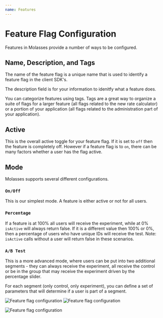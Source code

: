 ```yaml
---
name: Features
---
```


# Feature Flag Configuration

Features in Molasses provide a number of ways to be configured.

## Name, Description, and Tags

The name of the feature flag is a unique name that is used to identify a feature flag in the client SDK's.

The description field is for your information to idenitfy what a feature does.

You can categorize features using tags. Tags are a great way to organize a suite of flags for a larger feature (all flags related to the new rate calculator) or a portion of your application (all flags related to the administration part of your application).

## Active

This is the overall active toggle for your feature flag. If it is set to `off` then the feature is completely off. However if a feature flag is to `on`, there can be many factors whether a user has the flag active.

## Mode

Molasses supports several different configurations.

### `On/Off`

This is our simplest mode. A feature is either active or not for all users.

### `Percentage`

If a feature is at 100% all users will receive the experiment, while at 0% `isActive` will always return false. If it is a different value then 100% or 0%, then a percentage of users who have unique IDs will receive the test. Note: `isActive` calls without a user will return false in these scenarios.

### `A/B Test`

This is a more advanced mode, where users can be put into two additional segments - they can always receive the experiment, all receive the control or be in the group that may receive the experiment driven by the percentage slider.

For each segment (only control, only experiment), you can define a set of parameters that will determine if a user is part of a segment.

![Feature flag configuration](/control.png)
![Feature flag configuration](/experiment.png)

![Feature flag configuration](/feature-configuration.png)

